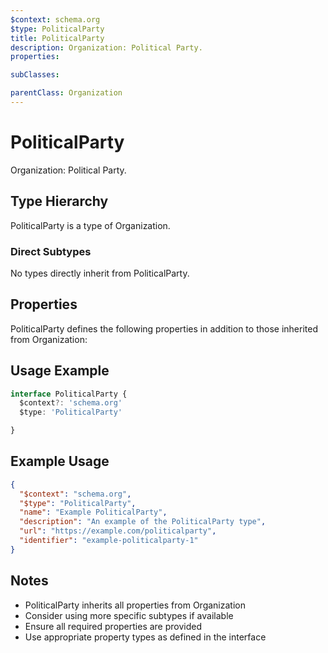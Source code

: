 ```yaml
---
$context: schema.org
$type: PoliticalParty
title: PoliticalParty
description: Organization: Political Party.
properties:

subClasses:

parentClass: Organization
---
```


# PoliticalParty

Organization: Political Party.

## Type Hierarchy

PoliticalParty is a type of Organization.

### Direct Subtypes

No types directly inherit from PoliticalParty.

## Properties

PoliticalParty defines the following properties in addition to those inherited from Organization:



## Usage Example

```typescript
interface PoliticalParty {
  $context?: 'schema.org'
  $type: 'PoliticalParty'

}
```

## Example Usage

```json
{
  "$context": "schema.org",
  "$type": "PoliticalParty",
  "name": "Example PoliticalParty",
  "description": "An example of the PoliticalParty type",
  "url": "https://example.com/politicalparty",
  "identifier": "example-politicalparty-1"
}
```

## Notes

- PoliticalParty inherits all properties from Organization
- Consider using more specific subtypes if available
- Ensure all required properties are provided
- Use appropriate property types as defined in the interface
